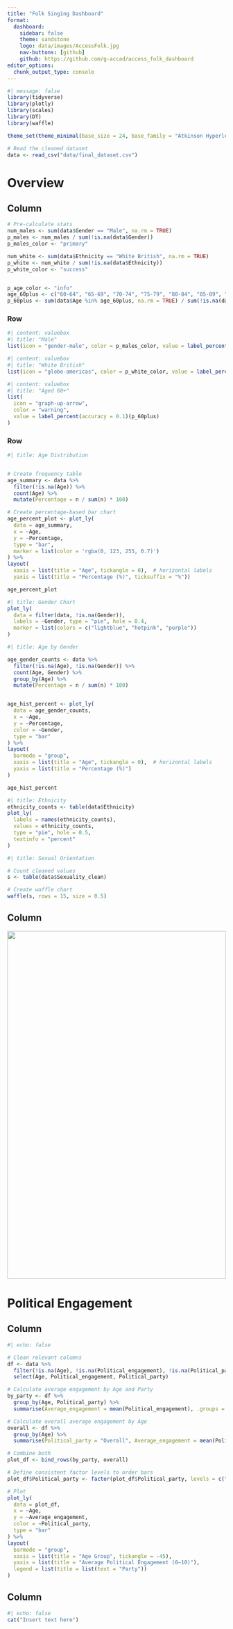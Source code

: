 ```yaml
---
title: "Folk Singing Dashboard"
format: 
  dashboard:
    sidebar: false
    theme: sandstone
    logo: data/images/AccessFolk.jpg
    nav-buttons: [github]
    github: https://github.com/g-accad/access_folk_dashboard
editor_options: 
  chunk_output_type: console
---
```


```r
#| message: false
library(tidyverse)
library(plotly)
library(scales)
library(DT)
library(waffle)

theme_set(theme_minimal(base_size = 24, base_family = "Atkinson Hyperlegible"))
```

```r
# Read the cleaned dataset
data <- read_csv("data/final_dataset.csv")
```

# Overview {orientation="columns"}

## Column {width="60%"}

```r
# Pre-calculate stats
num_males <- sum(data$Gender == "Male", na.rm = TRUE)
p_males <- num_males / sum(!is.na(data$Gender))
p_males_color <- "primary"

num_white <- sum(data$Ethnicity == "White British", na.rm = TRUE)
p_white <- num_white / sum(!is.na(data$Ethnicity))
p_white_color <- "success"


p_age_color <- "info"
age_60plus <- c("60-64", "65-69", "70-74", "75-79", "80-84", "85-89", "old", "Too old")
p_60plus <- sum(data$Age %in% age_60plus, na.rm = TRUE) / sum(!is.na(data$Age))


```



### Row {height="20%"}

```r
#| content: valuebox
#| title: "Male"
list(icon = "gender-male", color = p_males_color, value = label_percent(accuracy = 0.1)(p_males))
```

```r
#| content: valuebox
#| title: "White British"
list(icon = "globe-americas", color = p_white_color, value = label_percent(accuracy = 0.1)(p_white))
```

```r
#| content: valuebox
#| title: "Aged 60+"
list(
  icon = "graph-up-arrow",
  color = "warning",
  value = label_percent(accuracy = 0.1)(p_60plus)
)

```




### Row {height="80%" .tabset}


```r
#| title: Age Distribution


# Create frequency table
age_summary <- data %>%
  filter(!is.na(Age)) %>%
  count(Age) %>%
  mutate(Percentage = n / sum(n) * 100)

# Create percentage-based bar chart
age_percent_plot <- plot_ly(
  data = age_summary,
  x = ~Age,
  y = ~Percentage,
  type = "bar",
  marker = list(color = 'rgba(0, 123, 255, 0.7)')
) %>%
layout(
  xaxis = list(title = "Age", tickangle = 0),  # horizontal labels
  yaxis = list(title = "Percentage (%)", ticksuffix = "%"))

age_percent_plot


```

```r
#| title: Gender Chart
plot_ly(
  data = filter(data, !is.na(Gender)),
  labels = ~Gender, type = "pie", hole = 0.4,
  marker = list(colors = c("lightblue", "hotpink", "purple"))
)
```

```r
#| title: Age by Gender

age_gender_counts <- data %>%
  filter(!is.na(Age), !is.na(Gender)) %>%
  count(Age, Gender) %>%
  group_by(Age) %>%
  mutate(Percentage = n / sum(n) * 100)


age_hist_percent <- plot_ly(
  data = age_gender_counts,
  x = ~Age,
  y = ~Percentage,
  color = ~Gender,
  type = "bar"
) %>%
layout(
  barmode = "group",
  xaxis = list(title = "Age", tickangle = 0),  # horizontal labels
  yaxis = list(title = "Percentage (%)")
)

age_hist_percent

```

```r
#| title: Ethnicity
ethnicity_counts <- table(data$Ethnicity)
plot_ly(
  labels = names(ethnicity_counts),
  values = ethnicity_counts,
  type = "pie", hole = 0.5,
  textinfo = "percent"
)
```

```r
#| title: Sexual Orientation

# Count cleaned values
s <- table(data$Sexuality_clean)

# Create waffle chart
waffle(s, rows = 15, size = 0.5)

```

## Column {width="40%"}

![](data/images/map_2.png){width=100% height=800px}


# Political Engagement {orientation="columns"}

## Column {width="80%"}

```r
#| echo: false

# Clean relevant columns
df <- data %>%
  filter(!is.na(Age), !is.na(Political_engagement), !is.na(Political_party)) %>%
  select(Age, Political_engagement, Political_party)

# Calculate average engagement by Age and Party
by_party <- df %>%
  group_by(Age, Political_party) %>%
  summarise(Average_engagement = mean(Political_engagement), .groups = "drop")

# Calculate overall average engagement by Age
overall <- df %>%
  group_by(Age) %>%
  summarise(Political_party = "Overall", Average_engagement = mean(Political_engagement))

# Combine both
plot_df <- bind_rows(by_party, overall)

# Define consistent factor levels to order bars
plot_df$Political_party <- factor(plot_df$Political_party, levels = c("Conservative Party", "Green Party", "Labour Party", "Liberal Democrats", "Other", "Overall"))

# Plot
plot_ly(
  data = plot_df,
  x = ~Age,
  y = ~Average_engagement,
  color = ~Political_party,
  type = "bar"
) %>%
layout(
  barmode = "group",
  xaxis = list(title = "Age Group", tickangle = -45),
  yaxis = list(title = "Average Political Engagement (0–10)"),
  legend = list(title = list(text = "Party"))
)

```


## Column {width="20%"}

```r
#| echo: false
cat("Insert text here")
```


